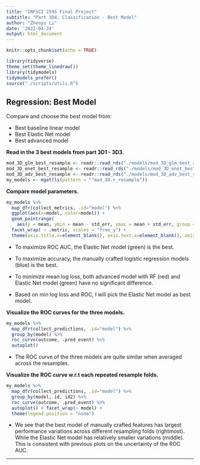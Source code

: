 ```yaml
---
title: "INFSCI 2595 Final Project"
subtitle: "Part 3D4, Classification - Best Model"
author: "Zhenyu Li"
date: '2022-04-24'
output: html_document
---
```


```r
knitr::opts_chunk$set(echo = TRUE)
```

```r
library(tidyverse)
theme_set(theme_linedraw())
library(tidymodels)
tidymodels_prefer()
source("./scripts/utils.R")
```

## Regression: Best Model

Compare and choose the best model from: 

- Best baseline linear model
- Best Elastic Net model
- Best advanced model

**Read in the 3 best models from part 3D1 - 3D3. **

```r
mod_3D_glm_best_resample <- readr::read_rds("./models/mod_3D_glm_best_resample")
mod_3D_enet_best_resample <- readr::read_rds("./models/mod_3D_enet_best_resample")
mod_3D_adv_best_resample <- readr::read_rds("./models/mod_3D_adv_best_resample")
my_models <- mget(ls(pattern = "^mod_3D.+_resample"))
```

**Compare model parameters. **

```r
my_models %>% 
  map_dfr(collect_metrics, .id="model") %>% 
  ggplot(aes(x=model, color=model)) +
  geom_pointrange(
    aes(y = mean, ymin = mean - std_err, ymax = mean + std_err, group = model)) +
  facet_wrap( ~ .metric, scales = "free_y") +
  theme(axis.title.x=element_blank(), axis.text.x=element_blank(), axis.ticks.x=element_blank())
```

- To maximize ROC AUC, the Elastic Net model (green) is the best.
- To maximize accuracy, the manually crafted logistic regression models (blue) is the best. 
- To minimize mean log loss, both advanced model with RF (red) and Elastic Net model (green) have no significant difference. 

- Based on min log loss and ROC, I will pick the Elastic Net model as best model. 

**Visualize the ROC curves for the three models. **

```r
my_models %>% 
  map_dfr(collect_predictions, .id="model") %>%
  group_by(model) %>% 
  roc_curve(outcome, .pred_event) %>% 
  autoplot()
```

- The ROC curve of the three models are quite similar when averaged across the resamples.   

**Visualize the ROC curve w.r.t each repeated resample folds. **  

```r
my_models %>% 
  map_dfr(collect_predictions, .id="model") %>%
  group_by(model, id, id2) %>% 
  roc_curve(outcome, .pred_event) %>% 
  autoplot() + facet_wrap(~ model) + 
  theme(legend.position = "none")
```

- We see that the best model of manually crafted features has largest performance variations across different resampling folds (rightmost). While the Elastic Net model has relatively smaller variations (middle). This is consistent with previous plots on the uncertainty of the ROC AUC. 

----
